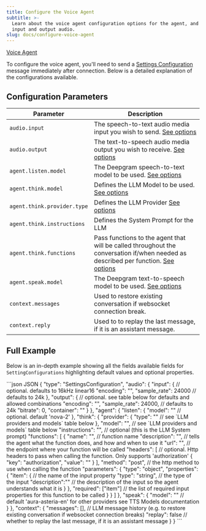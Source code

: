 ```yaml
---
title: Configure the Voice Agent
subtitle: >-
  Learn about the voice agent configuration options for the agent, and both
  input and output audio.
slug: docs/configure-voice-agent
---
```



[Voice Agent](/docs/voice-agent)

To configure the voice agent, you'll need to send a [Settings Configuration](/docs/settings-configuration) message immediately after connection. Below is a detailed explanation of the configurations available.

## Configuration Parameters

| Parameter                   | Description                                                                                                                                                       |
| --------------------------- | ----------------------------------------------------------------------------------------------------------------------------------------------------------------- |
| `audio.input`               | The speech-to-text audio media input you wish to send. [See options](/docs/media-input-settings)                                                                  |
| `audio.output`              | The text-to-speech audio media output you wish to receive. [See options](/docs/tts-media-output-settings)                                                         |
| `agent.listen.model`        | The Deepgram speech-to-text model to be used. [See options](/docs/models-languages-overview)                                                                      |
| `agent.think.model`         | Defines the LLM Model to be used. [See options](/docs/voice-agent-llm-models)                                                                                     |
| `agent.think.provider.type` | Defines the LLM Provider [See options](/docs/voice-agent-llm-models)                                                                                              |
| `agent.think.instructions`  | Defines the System Prompt for the LLM                                                                                                                             |
| `agent.think.functions`     | Pass functions to the agent that will be called throughout the conversation if/when needed as described per function. [See options](/docs/voice-agent-llm-models) |
| `agent.speak.model`         | The Deepgram text-to-speech model to be used. [See options](/docs/voice-agent-tts-models)                                                                         |
| `context.messages`          | Used to restore existing conversation if websocket connection break.                                                                                              |
| `context.reply`             | Used to to replay the last message, if it is an assistant message.                                                                                                |

## Full Example

Below is an in-depth example showing all the fields available fields for `SettingConfigurations` highlighting default values and optional properties.

<CodeGroup>
  ```json JSON
  {
    "type": "SettingsConfiguration",
    "audio": {
      "input": { // optional. defaults to 16kHz linear16
        "encoding": "",
        "sample_rate": 24000 // defaults to 24k 
      },
      "output": { // optional. see table below for defaults and allowed combinations
        "encoding": "",
        "sample_rate": 24000, // defaults to 24k
        "bitrate": 0,
        "container": ""
      }
    },
    "agent": {
      "listen": {
        "model": "" // optional. default 'nova-2'
      },
      "think": {
        "provider": {
          "type": "" // see `LLM providers and models` table below
        },
        "model": "", // see `LLM providers and models` table below
        "instructions": "", // optional (this is the LLM System prompt)
        "functions": [
          {
            "name": "", // function name
            "description": "", // tells the agent what the function does, and how and when to use it
            "url": "", // the endpoint where your function will be called
            "headers": [ // optional. Http headers to pass when calling the function. Only supports 'authorization'
              {
                "key": "authorization",
                "value": ""
              }
            ],
            "method": "post", // the http method to use when calling the function
            "parameters": {
              "type": "object",
              "properties": {
                "item": { // the name of the input property
                  "type": "string", // the type of the input
                  "description":"" // the description of the input so the agent understands what it is
                }
              },
              "required": ["item"] // the list of required input properties for this function to be called
            }
          }
        ]
      },
      "speak": {
        "model": "" // default 'aura-asteria-en' for other providers see TTS Models documentation
      }
    },
    "context": {
      "messages": [], // LLM message history (e.g. to restore existing conversation if websocket connection breaks)
      "replay": false // whether to replay the last message, if it is an assistant message
    }
  }
  ```
</CodeGroup>
